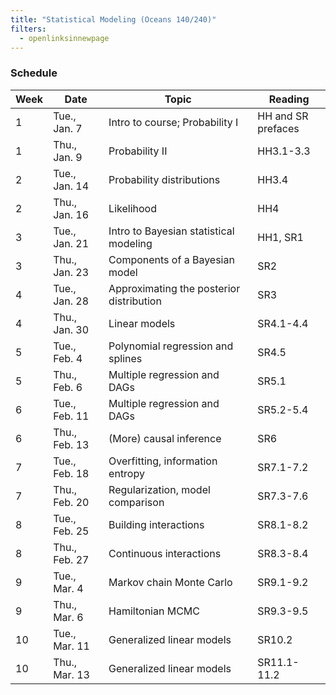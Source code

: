 ```yaml
---
title: "Statistical Modeling (Oceans 140/240)"
filters:
  - openlinksinnewpage
---
```


### Schedule
| Week | Date          | Topic                                    | Reading            |
|------|---------------|------------------------------------------|--------------------|
| 1    | Tue., Jan. 7  | Intro to course; Probability I           | HH and SR prefaces |
| 1    | Thu., Jan. 9  | Probability II                           | HH3.1-3.3          |
| 2    | Tue., Jan. 14 | Probability distributions                | HH3.4              |
| 2    | Thu., Jan. 16 | Likelihood                               | HH4                |
| 3    | Tue., Jan. 21 | Intro to Bayesian statistical modeling   | HH1, SR1           |
| 3    | Thu., Jan. 23 | Components of a Bayesian model           | SR2                |
| 4    | Tue., Jan. 28 | Approximating the posterior distribution | SR3                |
| 4    | Thu., Jan. 30 | Linear models                            | SR4.1-4.4          |
| 5    | Tue., Feb. 4  | Polynomial regression and splines        | SR4.5              |
| 5    | Thu., Feb. 6  | Multiple regression and DAGs             | SR5.1              |
| 6    | Tue., Feb. 11 | Multiple regression and DAGs             | SR5.2-5.4          |
| 6    | Thu., Feb. 13 | (More) causal inference                  | SR6                |
| 7    | Tue., Feb. 18 | Overfitting, information entropy         | SR7.1-7.2          |
| 7    | Thu., Feb. 20 | Regularization, model comparison         | SR7.3-7.6          |
| 8    | Tue., Feb. 25 | Building interactions                    | SR8.1-8.2          |
| 8    | Thu., Feb. 27 | Continuous interactions                  | SR8.3-8.4          |
| 9    | Tue., Mar. 4  | Markov chain Monte Carlo                 | SR9.1-9.2          |
| 9    | Thu., Mar. 6  | Hamiltonian MCMC                         | SR9.3-9.5          |
| 10   | Tue., Mar. 11 | Generalized linear models                | SR10.2             |
| 10   | Thu., Mar. 13 | Generalized linear models                | SR11.1-11.2        |